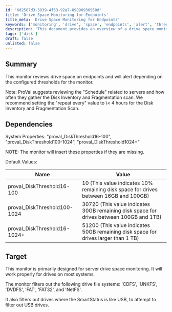 ```yaml
---
id: '6d2587d3-3839-4f53-92a7-89890936958d'
title: 'Drive Space Monitoring for Endpoints'
title_meta: 'Drive Space Monitoring for Endpoints'
keywords: ['monitoring', 'drive', 'space', 'endpoints', 'alert', 'thresholds']
description: 'This document provides an overview of a drive space monitoring solution for endpoints, detailing its configuration, dependencies, and default values for alert thresholds. It emphasizes the importance of scheduling for optimal performance and outlines the drive file systems excluded from monitoring.'
tags: ['disk']
draft: false
unlisted: false
---
```

## Summary

This monitor reviews drive space on endpoints and will alert depending on the configured thresholds for the monitor.

Note: ProVal suggests reviewing the "Schedule" related to servers and how often they gather the Disk Inventory and Fragmentation scan. We recommend setting the "repeat every" value to \\< 4 hours for the Disk Inventory and Fragmentation Scan.

## Dependencies

System Properties: "proval_DiskThreshold16-100", "proval_DiskThreshold100-1024", "proval_DiskThreshold1024+"

NOTE: The monitor will insert these properties if they are missing. 

Default Values:

| Name                               | Value                                                                                           |
|------------------------------------|-------------------------------------------------------------------------------------------------|
| proval_DiskThreshold16-100         | 10 (This value indicates 10% remaining disk space for drives between 16GB and 100GB)          |
| proval_DiskThreshold100-1024       | 30720 (This value indicates 30GB remaining disk space for drives between 100GB and 1TB)       |
| proval_DiskThreshold16-1024+       | 51200 (This value indicates 50GB remaining disk space for drives larger than 1 TB)            |

## Target

This monitor is primarily designed for server drive space monitoring. It will work properly for drives on most systems.

The monitor filters out the following drive file systems: 'CDFS', 'UNKFS', 'DVDFS', 'FAT', 'FAT32', and 'NetFS'. 

It also filters out drives where the SmartStatus is like USB, to attempt to filter out USB drives.














